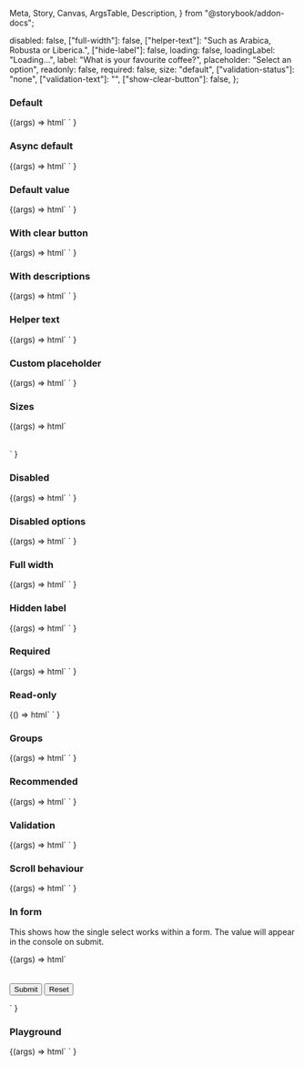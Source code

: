  Meta,
  Story,
  Canvas,
  ArgsTable,
  Description,
} from "@storybook/addon-docs";

<Meta title="Web Components/Select/Single" component="ic-select" />

<Description markdown={readme} />

  disabled: false,
  ["full-width"]: false,
  ["helper-text"]: "Such as Arabica, Robusta or Liberica.",
  ["hide-label"]: false,
  loading: false,
  loadingLabel: "Loading...",
  label: "What is your favourite coffee?",
  placeholder: "Select an option",
  readonly: false,
  required: false,
  size: "default",
  ["validation-status"]: "none",
  ["validation-text"]: "",
  ["show-clear-button"]: false,
};

### Default

<Canvas>
  <Story name="Default">
    {(args) =>
      html`<ic-select
          id="select-default"
          label="What is your favourite coffee?"
        ></ic-select>
        <script>
          var select = document.querySelector("#select-default");
          select.options = [
            { label: "Cappuccino", value: "Cap" },
            { label: "Latte", value: "Lat" },
            { label: "Americano", value: "Ame" },
          ];
          select.addEventListener("icChange", function (event) {
            console.log("icChange: " + event.detail.value);
          });
          select.addEventListener("icOptionSelect", function (event) {
            console.log("icOptionSelect: " + event.detail.value);
          });
        </script>`
    }
  </Story>
</Canvas>

### Async default

<Canvas>
  <Story name="Async default" parameters={{ loki: { skip: true } }}>
    {(args) =>
      html`<ic-select
          label="What is your favourite coffee?"
          loading
          id="select-async"
        ></ic-select>
        <script>
          var select = document.querySelector("#select-async");
          select.options = [];
          select.addEventListener("icChange", function (event) {
            console.log(event.detail.value);
          });
          setTimeout(() => {
            select.options = [
              { label: "Cappuccino", value: "Cap" },
              { label: "Latte", value: "Lat" },
              { label: "Americano", value: "Ame" },
              { label: "Filter", value: "Fil" },
              { label: "Flat white", value: "Fla" },
              { label: "Mocha", value: "Moc" },
              { label: "Macchiato", value: "Mac" },
              { label: "Café au lait", value: "Caf" },
              { label: "Espresso", value: "Esp" },
              { label: "Cortado", value: "Cor" },
              { label: "Ristretto", value: "Ris" },
            ];
          }, 5000);
        </script>`
    }
  </Story>
</Canvas>

### Default value

<Canvas>
  <Story name="Default value">
    {(args) =>
      html`<ic-select
          id="select-default-value"
          label="What is your favourite coffee?"
        ></ic-select>
        <script>
          var select = document.querySelector("#select-default-value");
          select.value = "Cap";
          select.options = [
            { label: "Cappuccino", value: "Cap" },
            { label: "Latte", value: "Lat" },
            { label: "Americano", value: "Ame" },
          ];
          select.addEventListener("icChange", function (event) {
            console.log(event.detail.value);
          });
        </script>`
    }
  </Story>
</Canvas>

### With clear button

<Canvas>
  <Story name="With clear button">
    {(args) =>
      html`<ic-select
          id="select-clear"
          label="What is your favourite coffee?"
          show-clear-button
        ></ic-select>
        <script>
          var select = document.querySelector("#select-clear");
          select.options = [
            { label: "Cappuccino", value: "Cap" },
            { label: "Latte", value: "Lat" },
            { label: "Americano", value: "Ame" },
          ];
          select.addEventListener("icChange", function (event) {
            console.log(event.detail.value);
          });
        </script>`
    }
  </Story>
</Canvas>

### With descriptions

<Canvas>
  <Story name="With descriptions">
    {(args) =>
      html`<ic-select
          id="select-descriptions"
          label="What is your favourite coffee?"
        ></ic-select>
        <script>
          var select = document.querySelector("#select-descriptions");
          select.options = [
            {
              label: "Cappuccino",
              value: "Cap",
              description: "Coffee frothed up with pressurised steam",
            },
            {
              label: "Latte",
              value: "Lat",
              description: "A milkier coffee than a cappuccino",
            },
            {
              label: "Americano",
              value: "Ame",
              description: "Espresso coffee diluted with hot water",
            },
          ];
          select.addEventListener("icChange", function (event) {
            console.log(event.detail.value);
          });
        </script>`
    }
  </Story>
</Canvas>

### Helper text

<Canvas>
  <Story name="Helper text">
    {(args) =>
      html`<ic-select
          id="select-helper"
          label="What is your favourite coffee?"
          helper-text="Such as Arabica, Robusta or Liberica"
        ></ic-select>
        <script>
          var select = document.querySelector("#select-helper");
          select.options = [
            { label: "Cappuccino", value: "Cap" },
            { label: "Latte", value: "Lat" },
            { label: "Americano", value: "Ame" },
          ];
          select.addEventListener("icChange", function (event) {
            console.log(event.detail.value);
          });
        </script>`
    }
  </Story>
</Canvas>

### Custom placeholder

<Canvas>
  <Story name="Custom placeholder">
    {(args) =>
      html`<ic-select
          id="select-7"
          label="What is your favourite coffee?"
          placeholder="Placeholder goes here"
        ></ic-select>
        <script>
          var select = document.querySelector("#select-7");
          select.options = [
            { label: "Cappuccino", value: "Cap" },
            { label: "Latte", value: "Lat" },
            { label: "Americano", value: "Ame" },
          ];
          select.addEventListener("icChange", function (event) {
            console.log(event.detail.value);
          });
        </script>`
    }
  </Story>
</Canvas>

### Sizes

<Canvas>
  <Story name="Sizes">
    {(args) =>
      html`<div style="display: flex; flex-direction: column; gap: 16px;">
        <ic-select
          id="select-size-small"
          label="What is your favourite coffee?"
          size="small"
        ></ic-select>
        <script>
          var select = document.querySelector("#select-size-small");
          select.options = [
            { label: "Cappuccino", value: "Cap" },
            { label: "Latte", value: "Lat" },
            { label: "Americano", value: "Ame" },
            { label: "Filter", value: "Fil" },
            { label: "Flat white", value: "Fla" },
            { label: "Mocha", value: "Moc" },
            { label: "Macchiato", value: "Mac" },
          ];
          select.addEventListener("icChange", function (event) {
            console.log(event.detail.value);
          });
        </script>
        <ic-select
          id="select-size-default"
          label="What is your favourite coffee?"
        ></ic-select>
        <script>
          var select = document.querySelector("#select-size-default");
          select.options = [
            { label: "Cappuccino", value: "Cap" },
            { label: "Latte", value: "Lat" },
            { label: "Americano", value: "Ame" },
            { label: "Filter", value: "Fil" },
            { label: "Flat white", value: "Fla" },
            { label: "Mocha", value: "Moc" },
            { label: "Macchiato", value: "Mac" },
          ];
          select.addEventListener("icChange", function (event) {
            console.log(event.detail.value);
          });
        </script>
        <ic-select
          id="select-size-large"
          label="What is your favourite coffee?"
          size="large"
        ></ic-select>
        <script>
          var select = document.querySelector("#select-size-large");
          select.options = [
            { label: "Cappuccino", value: "Cap" },
            { label: "Latte", value: "Lat" },
            { label: "Americano", value: "Ame" },
            { label: "Filter", value: "Fil" },
            { label: "Flat white", value: "Fla" },
            { label: "Mocha", value: "Moc" },
            { label: "Macchiato", value: "Mac" },
          ];
          select.addEventListener("icChange", function (event) {
            console.log(event.detail.value);
          });
        </script>
      </div>`
    }
  </Story>
</Canvas>

### Disabled

<Canvas>
  <Story name="Disabled">
    {(args) =>
      html`<ic-select
          id="select-disabled"
          label="What is your favourite coffee?"
          disabled
        ></ic-select>
        <script>
          var select = document.querySelector("#select-disabled");
          select.options = [
            { label: "Cappuccino", value: "Cap" },
            { label: "Latte", value: "Lat" },
            { label: "Americano", value: "Ame" },
          ];
          select.addEventListener("icChange", function (event) {
            console.log(event.detail.value);
          });
        </script>`
    }
  </Story>
</Canvas>

### Disabled options

<Canvas>
  <Story name="Disabled options">
    {(args) =>
      html`<ic-select
          id="select-disabled-options"
          label="What is your favourite coffee?"
        ></ic-select>
        <script>
          var select = document.querySelector("#select-disabled-options");
          select.options = [
            { label: "Cappuccino", value: "Cap" },
            { label: "Latte", value: "Lat", disabled: true },
            { label: "Americano", value: "Ame" },
          ];
          select.addEventListener("icChange", function (event) {
            console.log(event.detail.value);
          });
        </script>`
    }
  </Story>
</Canvas>

### Full width

<Canvas>
  <Story name="Full width">
    {(args) =>
      html`<ic-select
          id="select-full-width"
          label="What is your favourite coffee?"
          full-width="true"
        ></ic-select>
        <script>
          var select = document.querySelector("#select-full-width");
          select.options = [
            { label: "Cappuccino", value: "Cap" },
            { label: "Latte", value: "Lat" },
            { label: "Americano", value: "Ame" },
          ];
          select.addEventListener("icChange", function (event) {
            console.log(event.detail.value);
          });
        </script>`
    }
  </Story>
</Canvas>

### Hidden label

<Canvas>
  <Story name="Hidden label">
    {(args) =>
      html`<ic-select
          id="select-hidden-label"
          label="What is your favourite coffee?"
          hide-label
        ></ic-select>
        <script>
          var select = document.querySelector("#select-hidden-label");
          select.options = [
            { label: "Cappuccino", value: "Cap" },
            { label: "Latte", value: "Lat" },
            { label: "Americano", value: "Ame" },
          ];
          select.addEventListener("icChange", function (event) {
            console.log(event.detail.value);
          });
        </script>`
    }
  </Story>
</Canvas>

### Required

<Canvas>
  <Story name="Required">
    {(args) =>
      html`<ic-select
          id="select-required"
          label="What is your favourite coffee?"
          required
        ></ic-select>
        <script>
          var select = document.querySelector("#select-required");
          select.options = [
            { label: "Cappuccino", value: "Cap" },
            { label: "Latte", value: "Lat" },
            { label: "Americano", value: "Ame" },
          ];
          select.addEventListener("icChange", function (event) {
            console.log(event.detail.value);
          });
        </script>`
    }
  </Story>
</Canvas>

### Read-only

<Canvas>
  <Story name="Read-only">
    {() =>
      html`<ic-select
          id="select-read-only"
          label="What is your favourite coffee?"
          readonly
          value="Cap"
        ></ic-select>
        <script>
          var select = document.querySelector("#select-read-only");
          select.options = [
            { label: "Cappuccino", value: "Cap" },
            { label: "Latte", value: "Lat" },
            { label: "Americano", value: "Ame" },
          ];
          select.addEventListener("icChange", function (event) {
            console.log(event.detail.value);
          });
        </script>`
    }
  </Story>
</Canvas>

### Groups

<Canvas>
  <Story name="Groups">
    {(args) =>
      html`<ic-select
          id="select-groups"
          label="What is your favourite coffee?"
        ></ic-select>
        <script>
          var select = document.querySelector("#select-groups");
          select.options = [
            {
              label: "Fancy",
              children: [
                { label: "Cappuccino", value: "Cap" },
                { label: "Flat white", value: "Fla" },
              ],
            },
            {
              label: "Boring",
              children: [
                { label: "Filter", value: "Fil" },
                { label: "Latte", value: "Lat" },
              ],
            },
          ];
          select.value = "Lat";
          select.addEventListener("icChange", function (event) {
            console.log(event.detail.value);
          });
        </script>`
    }
  </Story>
</Canvas>

### Recommended

<Canvas>
  <Story name="Recommended">
    {(args) =>
      html`<ic-select
          id="select-recommended"
          label="What is your favourite coffee?"
        ></ic-select>
        <script>
          var select = document.querySelector("#select-recommended");
          select.options = [
            { label: "Cappuccino", value: "Cappuccino" },
            { label: "Flat white", value: "Flat white", recommended: true },
            { label: "Latte", value: "Latte" },
            { label: "Americano", value: "Americano", recommended: true },
            { label: "Filter", value: "Fil" },
          ];
          select.addEventListener("icChange", function (event) {
            console.log(event.detail.value);
          });
        </script>`
    }
  </Story>
</Canvas>

### Validation

<Canvas>
  <Story name="Validation">
    {(args) =>
      html`<ic-select
          id="select-success"
          label="What is your favourite coffee?"
          validation-status="success"
          validation-text="Good choice!"
        ></ic-select>
        <script>
          var select1 = document.querySelector("#select-success");
          var option1 = "Cappuccino";
          select1.options = [
            { label: "Cappuccino", value: "Cap" },
            { label: "Latte", value: "Lat" },
            { label: "Americano", value: "Ame" },
          ];
          select1.addEventListener("icChange", function (event) {
            console.log(event.detail.value);
          });
        </script>
        <ic-select
          id="select-warning"
          label="What is your favourite coffee?"
          validation-status="warning"
          validation-text="We are running low on this type of coffee"
        ></ic-select>
        <script>
          var select2 = document.querySelector("#select-warning");
          var option2 = "Cappuccino";
          select2.options = [
            { label: "Cappuccino", value: "Cap" },
            { label: "Latte", value: "Lat" },
            { label: "Americano", value: "Ame" },
          ];
          select2.addEventListener("icChange", function (event) {
            console.log(event.detail.value);
          });
        </script>
        <ic-select
          id="select-error"
          label="What is your favourite coffee?"
          validation-status="error"
          validation-text="Now it has really gone to (coffee) pot"
        ></ic-select>
        <script>
          var select3 = document.querySelector("#select-error");
          var option3 = "Cappuccino";
          select3.options = [
            { label: "Cappuccino", value: "Cap" },
            { label: "Latte", value: "Lat" },
            { label: "Americano", value: "Ame" },
          ];
          select3.addEventListener("icChange", function (event) {
            console.log(event.detail.value);
          });
        </script>`
    }
  </Story>
</Canvas>

### Scroll behaviour

<Canvas>
  <Story name="Scroll behaviour">
    {(args) =>
      html`<ic-select
          id="select-scroll"
          label="What is your favourite coffee?"
        ></ic-select>
        <script>
          var select = document.querySelector("#select-scroll");
          select.options = [
            { label: "Cappuccino", value: "Cap" },
            { label: "Latte", value: "Lat" },
            { label: "Americano", value: "Ame" },
            { label: "Filter", value: "Fil" },
            { label: "Flat white", value: "Fla" },
            { label: "Mocha", value: "Moc" },
            { label: "Macchiato", value: "Mac" },
            { label: "Café au lait", value: "Caf" },
            { label: "Espresso", value: "Esp" },
            { label: "Cortado", value: "Cor" },
            { label: "Ristretto", value: "Ris" },
            { label: "Latte macchiato", value: "Lam" },
          ];
          select.addEventListener("icChange", function (event) {
            console.log(event.detail.value);
          });
        </script>`
    }
  </Story>
</Canvas>

### In form

This shows how the single select works within a form. The value will appear in the console on submit.

<Canvas>
  <Story name="In form" parameters={{ loki: { skip: true } }}>
    {(args) =>
      html`
        <form>
          <ic-select
            id="select-form"
            label="What is your favourite coffee?"
          ></ic-select>
          <br />
          <br />
          <input type="submit" value="Submit" />
          <input type="reset" value="Reset" />
        </form>
        <script>
          var select = document.querySelector("#select-form");
          select.options = [
            { label: "Cappuccino", value: "Cap" },
            { label: "Latte", value: "Lat" },
            { label: "Americano", value: "Ame" },
          ];
          select.addEventListener("icChange", function (event) {
            console.log(event.detail.value);
          });
          document.querySelector("form").addEventListener("submit", (ev) => {
            ev.preventDefault();
            console.log(document.querySelector("input.ic-input").value);
          });
        </script>
      `
    }
  </Story>
</Canvas>

### Playground

<Canvas>
  <Story
    name="Playground"
    parameters={{ loki: { skip: true } }}
    args={defaultArgs}
    argTypes={{
      ["validation-status"]: {
        defaultValue: "",
        options: ["none", "error", "success", "warning"],
        control: { type: "inline-radio" },
      },
      size: {
        options: ["small", "default", "large"],
        control: { type: "inline-radio" },
      },
    }}
  >
    {(args) =>
      html` <ic-select
          id="select-playground"
          disabled=${args.disabled}
          full-width=${args["full-width"]}
          helper-text=${args["helper-text"]}
          hide-label=${args["hide-label"]}
          loading=${args.loading}
          loading-label=${args["loading-label"]}
          label=${args.label}
          placeholder=${args.placeholder}
          readonly=${args.readonly}
          required=${args.required}
          show-clear-button=${args["show-clear-button"]}
          size=${args.size}
          validation-status=${args["validation-status"]}
          validation-text=${args["validation-text"]}
        >
        </ic-select>
        <script>
          var select = document.querySelector("#select-playground");
          select.options = [
            {
              label: "Cappuccino",
              value: "Cap",
              description: "Coffee frothed up with pressurised steam",
            },
            {
              label: "Boring",
              children: [
                {
                  label: "Latte",
                  value: "Lat",
                  description: "A milkier coffee than a cappuccino",
                },
                {
                  label: "Filter",
                  value: "Fil",
                  description: "Coffee filtered using paper or a mesh",
                },
              ],
            },
            {
              label: "Fancy",
              children: [
                {
                  label: "Flat white",
                  value: "Fla",
                  description:
                    "Coffee without froth made with espresso and hot steamed milk",
                },
                {
                  label: "Macchiato",
                  value: "Mac",
                  description:
                    "Espresso coffee with a dash of frothy steamed milk",
                },
              ],
            },
            {
              label: "Americano",
              value: "Ame",
              description: "Espresso coffee diluted with hot water",
            },
            {
              label: "Mocha",
              value: "Moc",
              description: "A mixture of coffee and chocolate",
            },
          ];
          select.addEventListener("icChange", function (event) {
            console.log(event.detail.value);
          });
        </script>`
    }
  </Story>
</Canvas>
